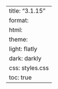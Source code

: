 ---
title: "3.1.15"
format:
    html:
        theme:
            light: flatly
            dark: darkly
        css: styles.css
        toc: true
---